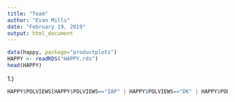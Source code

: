 ```yaml
---
title: "Team"
author: "Evan Mills"
date: "February 19, 2019"
output: html_document
---
```


```r
data(happy, package="productplots")
HAPPY <- readRDS("HAPPY.rds")
head(HAPPY)
```

1.)
```r
HAPPY$POLVIEWS[HAPPY$POLVIEWS=="IAP" | HAPPY$POLVIEWS=="DK" | HAPPY$POLVIEWS=="NA"] <- NA
```